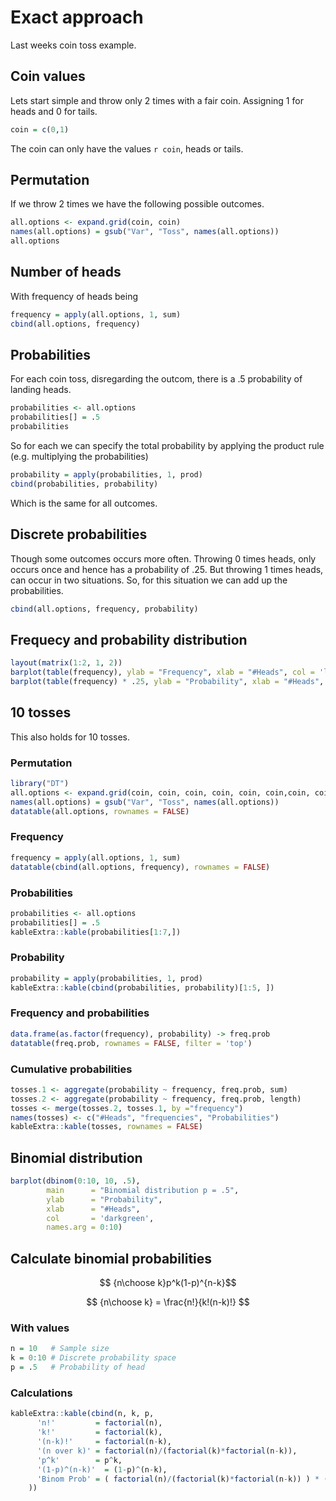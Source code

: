 # Exact approach

Last weeks coin toss example.

## Coin values

Lets start simple and throw only 2 times with a fair coin. Assigning 1 for heads and 0 for tails.

```r
coin = c(0,1)
```

The coin can only have the values `r coin`, heads or tails.

## Permutation

If we throw 2 times we have the following possible outcomes.

```r
all.options <- expand.grid(coin, coin)
names(all.options) = gsub("Var", "Toss", names(all.options))
all.options
```


## Number of heads

With frequency of heads being

```r
frequency = apply(all.options, 1, sum)
cbind(all.options, frequency)
```

## Probabilities

For each coin toss, disregarding the outcom, there is a .5 probability of landing heads.

```r
probabilities <- all.options
probabilities[] = .5
probabilities
```

So for each we can specify the total probability by applying the product rule (e.g. multiplying the probabilities)

```r
probability = apply(probabilities, 1, prod)
cbind(probabilities, probability)
```

Which is the same for all outcomes.

## Discrete probabilities

Though some outcomes occurs more often. Throwing 0 times heads,  only occurs once and hence has a probability of .25. But throwing 1 times heads, can occur in two situations. So, for this situation we can add up the probabilities.

```r
cbind(all.options, frequency, probability)
```

## Frequecy and probability distribution

```r
layout(matrix(1:2, 1, 2))
barplot(table(frequency), ylab = "Frequency", xlab = "#Heads", col = 'lightblue')
barplot(table(frequency) * .25, ylab = "Probability", xlab = "#Heads", col = 'lightblue')
```

## 10 tosses

This also holds for 10 tosses.

::: {.panel-tabset}

### Permutation

```r
library("DT")
all.options <- expand.grid(coin, coin, coin, coin, coin, coin,coin, coin, coin, coin)
names(all.options) = gsub("Var", "Toss", names(all.options))
datatable(all.options, rownames = FALSE)
```

### Frequency

```r
frequency = apply(all.options, 1, sum)
datatable(cbind(all.options, frequency), rownames = FALSE)
```

### Probabilities

```r
probabilities <- all.options
probabilities[] = .5
kableExtra::kable(probabilities[1:7,])
```

### Probability

```r
probability = apply(probabilities, 1, prod)
kableExtra::kable(cbind(probabilities, probability)[1:5, ])
```

### Frequency and probabilities

```r
data.frame(as.factor(frequency), probability) -> freq.prob
datatable(freq.prob, rownames = FALSE, filter = 'top')
```

### Cumulative probabilities

```r
tosses.1 <- aggregate(probability ~ frequency, freq.prob, sum)
tosses.2 <- aggregate(probability ~ frequency, freq.prob, length)
tosses <- merge(tosses.2, tosses.1, by ="frequency")
names(tosses) <- c("#Heads", "frequencies", "Probabilities")
kableExtra::kable(tosses, rownames = FALSE)
```

:::

## Binomial distribution

```r
barplot(dbinom(0:10, 10, .5),
        main      = "Binomial distribution p = .5",
        ylab      = "Probability", 
        xlab      = "#Heads", 
        col       = 'darkgreen', 
        names.arg = 0:10)
```

## Calculate binomial probabilities


$$ {n\choose k}p^k(1-p)^{n-k}$$

$$ {n\choose k} = \frac{n!}{k!(n-k)!} $$

::: {.panel-tabset}

### With values

```r
n = 10   # Sample size
k = 0:10 # Discrete probability space
p = .5   # Probability of head
```

### Calculations

```r
kableExtra::kable(cbind(n, k, p, 
      'n!'         = factorial(n), 
      'k!'         = factorial(k), 
      '(n-k)!'     = factorial(n-k), 
      '(n over k)' = factorial(n)/(factorial(k)*factorial(n-k)),
      'p^k'        = p^k,
      '(1-p)^(n-k)'  = (1-p)^(n-k),
      'Binom Prob' = ( factorial(n)/(factorial(k)*factorial(n-k)) ) * ( p^k * (1-p)^(n-k) )
    ))
```

:::